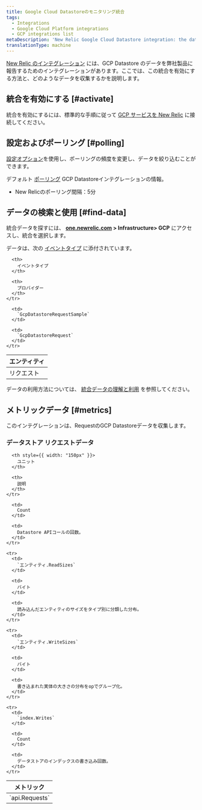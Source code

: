 ```yaml
---
title: Google Cloud Datastoreのモニタリング統合
tags:
  - Integrations
  - Google Cloud Platform integrations
  - GCP integrations list
metaDescription: 'New Relic Google Cloud Datastore integration: the data it reports and how to enable it.'
translationType: machine
---
```


[New Relic のインテグレーション](/docs/infrastructure/integrations-getting-started/getting-started/introduction-infrastructure-integrations) には、GCP Datastore のデータを弊社製品に報告するためのインテグレーションがあります。ここでは、この統合を有効にする方法と、どのようなデータを収集するかを説明します。

## 統合を有効にする [#activate]

統合を有効にするには、標準的な手順に従って [GCP サービスを New Relic](/docs/connect-google-cloud-platform-services-infrastructure) に接続してください。

## 設定およびポーリング [#polling]

[設定オプション](/docs/integrations/new-relic-integrations/getting-started/configure-polling-frequency-data-collection-cloud-integrations)を使用し、ポーリングの頻度を変更し、データを絞り込むことができます。

デフォルト [ポーリング](/docs/integrations/google-cloud-platform-integrations/getting-started/polling-intervals-gcp-integrations) GCP Datastoreインテグレーションの情報。

* New Relicのポーリング間隔：5分

## データの検索と使用 [#find-data]

統合データを探すには、 **[one.newrelic.com](https://one.newrelic.com) > Infrastructure> GCP** にアクセスし、統合を選択します。

データは、次の [イベントタイプ](/docs/insights/use-insights-ui/getting-started/introduction-new-relic-insights#event-type) に添付されています。

<table>
  <thead>
    <tr>
      <th>
        エンティティ
      </th>

      <th>
        イベントタイプ
      </th>

      <th>
        プロバイダー
      </th>
    </tr>
  </thead>

  <tbody>
    <tr>
      <td>
        リクエスト
      </td>

      <td>
        `GcpDatastoreRequestSample`
      </td>

      <td>
        `GcpDatastoreRequest`
      </td>
    </tr>
  </tbody>
</table>

データの利用方法については、 [統合データの理解と利用](/docs/infrastructure/integrations/find-use-infrastructure-integration-data) を参照してください。

## メトリックデータ [#metrics]

このインテグレーションは、RequestのGCP Datastoreデータを収集します。

### データストア リクエストデータ

<table>
  <thead>
    <tr>
      <th style={{ width: "275px" }}>
        メトリック
      </th>

      <th style={{ width: "150px" }}>
        ユニット
      </th>

      <th>
        説明
      </th>
    </tr>
  </thead>

  <tbody>
    <tr>
      <td>
        `api.Requests`
      </td>

      <td>
        Count
      </td>

      <td>
        Datastore APIコールの回数。
      </td>
    </tr>

    <tr>
      <td>
        `エンティティ.ReadSizes`
      </td>

      <td>
        バイト
      </td>

      <td>
        読み込んだエンティティのサイズをタイプ別に分類した分布。
      </td>
    </tr>

    <tr>
      <td>
        `エンティティ.WriteSizes`
      </td>

      <td>
        バイト
      </td>

      <td>
        書き込まれた実体の大きさの分布をopでグループ化。
      </td>
    </tr>

    <tr>
      <td>
        `index.Writes`
      </td>

      <td>
        Count
      </td>

      <td>
        データストアのインデックスの書き込み回数。
      </td>
    </tr>
  </tbody>
</table>
